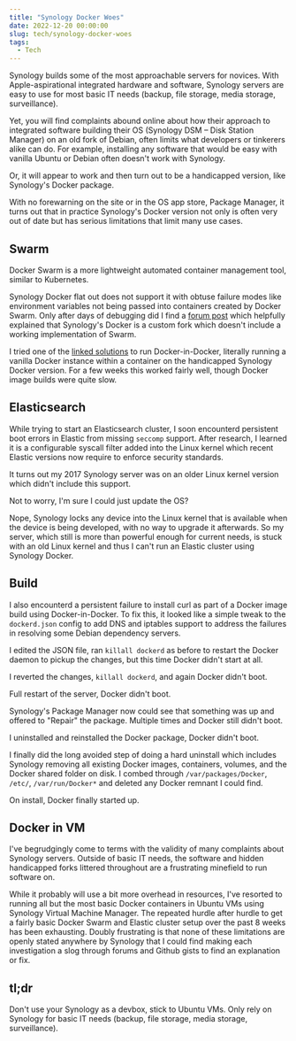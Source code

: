 ```yaml
---
title: "Synology Docker Woes"
date: 2022-12-20 00:00:00
slug: tech/synology-docker-woes
tags:
  - Tech
---
```


Synology builds some of the most approachable servers for novices. With Apple-aspirational integrated hardware and software, Synology servers are easy to use for most basic IT needs (backup, file storage, media storage, surveillance).

Yet, you will find complaints abound online about how their approach to integrated software building their OS (Synology DSM – Disk Station Manager) on an old fork of Debian, often limits what developers or tinkerers alike can do. For example, installing any software that would be easy with vanilla Ubuntu or Debian often doesn't work with Synology.

Or, it will appear to work and then turn out to be a handicapped version, like Synology's Docker package.

With no forewarning on the site or in the OS app store, Package Manager, it turns out that in practice Synology's Docker version not only is often very out of date but has serious limitations that limit many use cases.

## Swarm

Docker Swarm is a more lightweight automated container management tool, similar to Kubernetes.

Synology Docker flat out does not support it with obtuse failure modes like environment variables not being passed into containers created by Docker Swarm. Only after days of debugging did I find a [forum post](https://community.synology.com/enu/forum/1/post/131600?page=3&sort=oldest) which helpfully explained that Synology's Docker is a custom fork which doesn't include a working implementation of Swarm.

I tried one of the [linked solutions](https://kristoferlundgren.medium.com/synology-run-the-latest-docker-daemon-without-patching-dsm6-x-7bb4834d87bc) to run Docker-in-Docker, literally running a vanilla Docker instance within a container on the handicapped Synology Docker version. For a few weeks this worked fairly well, though Docker image builds were quite slow.

## Elasticsearch

While trying to start an Elasticsearch cluster, I soon encounterd persistent boot errors in Elastic from missing `seccomp` support. After research, I learned it is a configurable syscall filter added into the Linux kernel which recent Elastic versions now require to enforce security standards.

It turns out my 2017 Synology server was on an older Linux kernel version which didn't include this support.

Not to worry, I'm sure I could just update the OS?

Nope, Synology locks any device into the Linux kernel that is available when the device is being developed, with no way to upgrade it afterwards. So my server, which still is more than powerful enough for current needs, is stuck with an old Linux kernel and thus I can't run an Elastic cluster using Synology Docker.

## Build

I also encounterd a persistent failure to install curl as part of a Docker image build using Docker-in-Docker. To fix this, it looked like a simple tweak to the `dockerd.json` config to add DNS and iptables support to address the failures in resolving some Debian dependency servers.

I edited the JSON file, ran `killall dockerd` as before to restart the Docker daemon to pickup the changes, but this time Docker didn't start at all.

I reverted the changes, `killall dockerd`, and again Docker didn't boot.

Full restart of the server, Docker didn't boot.

Synology's Package Manager now could see that something was up and offered to "Repair" the package. Multiple times and Docker still didn't boot.

I uninstalled and reinstalled the Docker package, Docker didn't boot.

I finally did the long avoided step of doing a hard uninstall which includes Synology removing all existing Docker images, containers, volumes, and the Docker shared folder on disk. I combed through `/var/packages/Docker`, `/etc/`, `/var/run/Docker*` and deleted any Docker remnant I could find.

On install, Docker finally started up.

## Docker in VM

I've begrudgingly come to terms with the validity of many complaints about Synology servers. Outside of basic IT needs, the software and hidden handicapped forks littered throughout are a frustrating minefield to run software on.

While it probably will use a bit more overhead in resources, I've resorted to running all but the most basic Docker containers in Ubuntu VMs using Synology Virtual Machine Manager. The repeated hurdle after hurdle to get a fairly basic Docker Swarm and Elastic cluster setup over the past 8 weeks has been exhausting. Doubly frustrating is that none of these limitations are openly stated anywhere by Synology that I could find making each investigation a slog through forums and Github gists to find an explanation or fix.

## tl;dr

Don't use your Synology as a devbox, stick to Ubuntu VMs. Only rely on Synology for basic IT needs (backup, file storage, media storage, surveillance).

